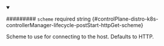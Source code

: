 
<details className="config-field" data-expandable="false" open>
<summary>

######### `scheme` <span className="config-field-required" data-required="false">required</span> <span className="config-field-type">string</span> <span className="config-field-default"></span> <span className="config-field-enum"></span> {#controlPlane-distro-k8s-controllerManager-lifecycle-postStart-httpGet-scheme}

Scheme to use for connecting to the host.
Defaults to HTTP.

</summary>



</details>
